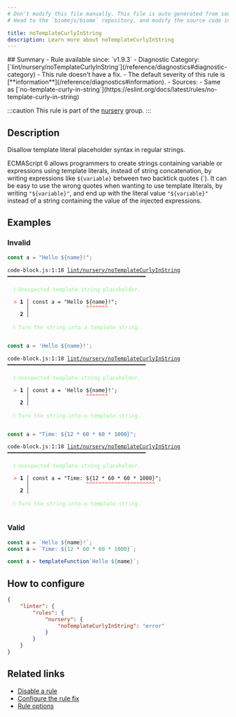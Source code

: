 ```yaml
---
# Don't modify this file manually. This file is auto generated from source, and you will lose your changes next time the website is built.
# Head to the `biomejs/biome` repository, and modify the source code in there.

title: noTemplateCurlyInString
description: Learn more about noTemplateCurlyInString
---
```


<Tabs>
<TabItem label="JavaScript (and super languages)" icon="seti:javascript">
## Summary
- Rule available since: `v1.9.3`
- Diagnostic Category: [`lint/nursery/noTemplateCurlyInString`](/reference/diagnostics#diagnostic-category)
- This rule doesn't have a fix.
- The default severity of this rule is [**information**](/reference/diagnostics#information).
- Sources: 
  - Same as [`no-template-curly-in-string`](https://eslint.org/docs/latest/rules/no-template-curly-in-string)

:::caution
This rule is part of the [nursery](/linter/rules/#nursery) group.
:::
## Description
Disallow template literal placeholder syntax in regular strings.

ECMAScript 6 allows programmers to create strings containing variable or expressions using template literals,
instead of string concatenation, by writing expressions like `${variable}` between two backtick quotes (\`).
It can be easy to use the wrong quotes when wanting to use template literals, by writing `"${variable}"`,
and end up with the literal value `"${variable}"` instead of a string containing the value of the injected expressions.

## Examples

### Invalid

```js
const a = "Hello ${name}!";
```

<pre class="language-text"><code class="language-text">code-block.js:1:18 <a href="https://biomejs.dev/linter/rules/no-template-curly-in-string">lint/nursery/noTemplateCurlyInString</a> ━━━━━━━━━━━━━━━━━━━━━━━━━━━━━━━━━━━━━━━━━━━━<br /><br />  <strong><span style="color: lightgreen;">ℹ</span></strong> <span style="color: lightgreen;">Unexpected template string placeholder.</span><br />  <br />  <strong><span style="color: Tomato;">&gt;</span></strong> <strong>1 │ </strong>const a = &quot;Hello $&#123;name&#125;!&quot;;<br />   <strong>   │ </strong>                 <strong><span style="color: Tomato;">^</span></strong><strong><span style="color: Tomato;">^</span></strong><strong><span style="color: Tomato;">^</span></strong><strong><span style="color: Tomato;">^</span></strong><strong><span style="color: Tomato;">^</span></strong><strong><span style="color: Tomato;">^</span></strong><strong><span style="color: Tomato;">^</span></strong><br />    <strong>2 │ </strong><br />  <br />  <strong><span style="color: lightgreen;">ℹ</span></strong> <span style="color: lightgreen;">Turn the string into a template string.</span><br />  <br /></code></pre>

```js
const a = 'Hello ${name}!';
```

<pre class="language-text"><code class="language-text">code-block.js:1:18 <a href="https://biomejs.dev/linter/rules/no-template-curly-in-string">lint/nursery/noTemplateCurlyInString</a> ━━━━━━━━━━━━━━━━━━━━━━━━━━━━━━━━━━━━━━━━━━━━<br /><br />  <strong><span style="color: lightgreen;">ℹ</span></strong> <span style="color: lightgreen;">Unexpected template string placeholder.</span><br />  <br />  <strong><span style="color: Tomato;">&gt;</span></strong> <strong>1 │ </strong>const a = 'Hello $&#123;name&#125;!';<br />   <strong>   │ </strong>                 <strong><span style="color: Tomato;">^</span></strong><strong><span style="color: Tomato;">^</span></strong><strong><span style="color: Tomato;">^</span></strong><strong><span style="color: Tomato;">^</span></strong><strong><span style="color: Tomato;">^</span></strong><strong><span style="color: Tomato;">^</span></strong><strong><span style="color: Tomato;">^</span></strong><br />    <strong>2 │ </strong><br />  <br />  <strong><span style="color: lightgreen;">ℹ</span></strong> <span style="color: lightgreen;">Turn the string into a template string.</span><br />  <br /></code></pre>

```js
const a = "Time: ${12 * 60 * 60 * 1000}";
```

<pre class="language-text"><code class="language-text">code-block.js:1:18 <a href="https://biomejs.dev/linter/rules/no-template-curly-in-string">lint/nursery/noTemplateCurlyInString</a> ━━━━━━━━━━━━━━━━━━━━━━━━━━━━━━━━━━━━━━━━━━━━<br /><br />  <strong><span style="color: lightgreen;">ℹ</span></strong> <span style="color: lightgreen;">Unexpected template string placeholder.</span><br />  <br />  <strong><span style="color: Tomato;">&gt;</span></strong> <strong>1 │ </strong>const a = &quot;Time: $&#123;12 &#42; 60 &#42; 60 &#42; 1000&#125;&quot;;<br />   <strong>   │ </strong>                 <strong><span style="color: Tomato;">^</span></strong><strong><span style="color: Tomato;">^</span></strong><strong><span style="color: Tomato;">^</span></strong><strong><span style="color: Tomato;">^</span></strong><strong><span style="color: Tomato;">^</span></strong><strong><span style="color: Tomato;">^</span></strong><strong><span style="color: Tomato;">^</span></strong><strong><span style="color: Tomato;">^</span></strong><strong><span style="color: Tomato;">^</span></strong><strong><span style="color: Tomato;">^</span></strong><strong><span style="color: Tomato;">^</span></strong><strong><span style="color: Tomato;">^</span></strong><strong><span style="color: Tomato;">^</span></strong><strong><span style="color: Tomato;">^</span></strong><strong><span style="color: Tomato;">^</span></strong><strong><span style="color: Tomato;">^</span></strong><strong><span style="color: Tomato;">^</span></strong><strong><span style="color: Tomato;">^</span></strong><strong><span style="color: Tomato;">^</span></strong><strong><span style="color: Tomato;">^</span></strong><strong><span style="color: Tomato;">^</span></strong><strong><span style="color: Tomato;">^</span></strong><br />    <strong>2 │ </strong><br />  <br />  <strong><span style="color: lightgreen;">ℹ</span></strong> <span style="color: lightgreen;">Turn the string into a template string.</span><br />  <br /></code></pre>

### Valid

```js
const a = `Hello ${name}!`;
const a = `Time: ${12 * 60 * 60 * 1000}`;

const a = templateFunction`Hello ${name}`;
```

## How to configure
```json title="biome.json"
{
	"linter": {
		"rules": {
			"nursery": {
				"noTemplateCurlyInString": "error"
			}
		}
	}
}

```
## Related links

- [Disable a rule](/linter/#disable-a-lint-rule)
- [Configure the rule fix](/linter#configure-the-rule-fix)
- [Rule options](/linter/#rule-options)

</TabItem>
</Tabs>

